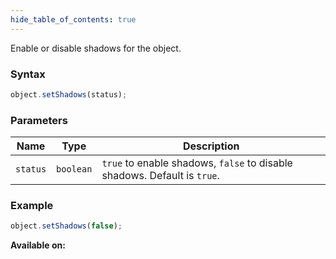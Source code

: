 ```yaml
---
hide_table_of_contents: true
---
```



Enable or disable shadows for the object.

### Syntax

```js
object.setShadows(status);
```

### Parameters

| Name     | Type      | Description                                                              |
| -------- | --------- | ------------------------------------------------------------------------ |
| `status` | `boolean` | `true` to enable shadows, `false` to disable shadows. Default is `true`. |

### Example

```js
object.setShadows(false);
```

**Available on:** <ClientTag /> <ServerTag />
